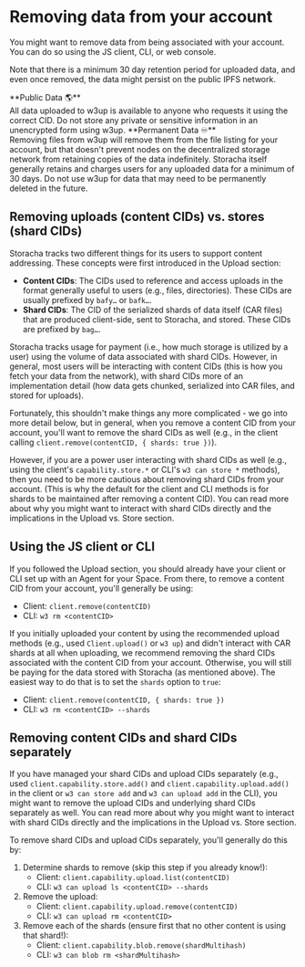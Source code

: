 
# Removing data from your account

You might want to remove data from being associated with your account. You can do so using the JS client, CLI, or web console.

Note that there is a minimum 30 day retention period for uploaded data, and even once removed, the data might persist on the public IPFS network.

<Callout type="error" emoji="⚠️❗">
  **Public Data 🌎**<br/>
  All data uploaded to w3up is available to anyone who requests it using the correct CID. Do not store any private or sensitive information in an unencrypted form using w3up.
</Callout>

<Callout type="error" emoji="⚠️❗">
  **Permanent Data ♾️**<br/>
  Removing files from w3up will remove them from the file listing for your account, but that doesn't prevent nodes on the decentralized storage network from retaining copies of the data indefinitely. Storacha itself generally retains and charges users for any uploaded data for a minimum of 30 days. Do not use w3up for data that may need to be permanently deleted in the future.
</Callout>

## Removing uploads (content CIDs) vs. stores (shard CIDs)

Storacha tracks two different things for its users to support content addressing. These concepts were first introduced in the Upload section:

- **Content CIDs**: The CIDs used to reference and access uploads in the format generally useful to users (e.g., files, directories). These CIDs are usually prefixed by `bafy…` or `bafk…`.
- **Shard CIDs**: The CID of the serialized shards of data itself (CAR files) that are produced client-side, sent to Storacha, and stored. These CIDs are prefixed by `bag…`.

Storacha tracks usage for payment (i.e., how much storage is utilized by a user) using the volume of data associated with shard CIDs. However, in general, most users will be interacting with content CIDs (this is how you fetch your data from the network), with shard CIDs more of an implementation detail (how data gets chunked, serialized into CAR files, and stored for uploads).

Fortunately, this shouldn't make things any more complicated - we go into more detail below, but in general, when you remove a content CID from your account, you'll want to remove the shard CIDs as well (e.g., in the client calling `client.remove(contentCID, { shards: true })`).

However, if you are a power user interacting with shard CIDs as well (e.g., using the client's `capability.store.*` or CLI's `w3 can store *` methods), then you need to be more cautious about removing shard CIDs from your account. (This is why the default for the client and CLI methods is for shards to be maintained after removing a content CID). You can read more about why you might want to interact with shard CIDs directly and the implications in the Upload vs. Store section.

## Using the JS client or CLI

If you followed the Upload section, you should already have your client or CLI set up with an Agent for your Space. From there, to remove a content CID from your account, you'll generally be using:

- Client: `client.remove(contentCID)`
- CLI: `w3 rm <contentCID>`

If you initially uploaded your content by using the recommended upload methods (e.g., used `Client.upload()` or `w3 up`) and didn't interact with CAR shards at all when uploading, we recommend removing the shard CIDs associated with the content CID from your account. Otherwise, you will still be paying for the data stored with Storacha (as mentioned above). The easiest way to do that is to set the `shards` option to `true`:

- Client: `client.remove(contentCID, { shards: true })`
- CLI: `w3 rm <contentCID> --shards`

## Removing content CIDs and shard CIDs separately

If you have managed your shard CIDs and upload CIDs separately (e.g., used `client.capability.store.add()` and `client.capability.upload.add()` in the client or `w3 can store add` and `w3 can upload add` in the CLI), you might want to remove the upload CIDs and underlying shard CIDs separately as well. You can read more about why you might want to interact with shard CIDs directly and the implications in the Upload vs. Store section.

To remove shard CIDs and upload CIDs separately, you'll generally do this by:

1. Determine shards to remove (skip this step if you already know!):
   - Client: `client.capability.upload.list(contentCID)`
   - CLI: `w3 can upload ls <contentCID> --shards`
1. Remove the upload:
   - Client: `client.capability.upload.remove(contentCID)`
   - CLI: `w3 can upload rm <contentCID>`
1. Remove each of the shards (ensure first that no other content is using that shard!):
   - Client: `client.capability.blob.remove(shardMultihash)`
   - CLI: `w3 can blob rm <shardMultihash>`
